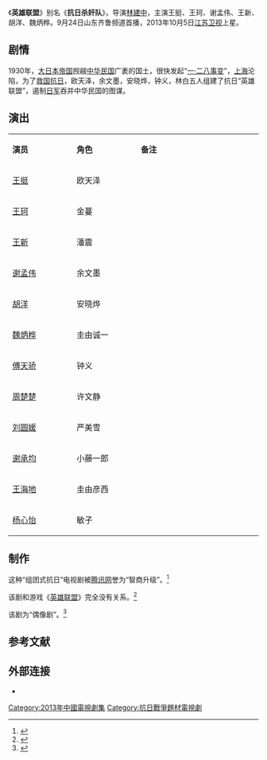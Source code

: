 {{电视节目信息框
| 名称     = 英雄联盟
| 别名     = 抗日杀奸队
| 英文名称 = ''{{lang|en|League of Legends}}''
| 图片     = League of Legends poster.jpg
| 图说     = 海报
| 分类     = 战争剧
| 原创者   = 
| 导演     = [[林建中|林建中]]
| 监制     = 
| 出品人   = 
| 编剧     = 周萌、王莹菲
| 制作人   = 
| 摄影     = 
| 演出     = 王挺<br>王珂<br>谢孟伟<br>王新<br>胡洋<br>魏炳桦
| 配音     =
| 旁白     = 
| 主题曲   = 
| 片尾曲   = 
| 插曲     = 
| 地区     = {{CHNML}}
| 语言     = 普通话
| 集数     = 48集
| 每集长   = 45分钟
| 制作公司 = 
| 首播地区 = {{CHNML}}
| 电视网   = [[江苏卫视|江苏卫视]]
| 开始     = 2013年10月5日
| 结束     = 10月
| 先于     = 
| 后于     = 
| 相关剧集 = 
| 官方网站 = 
}}
《'''英雄联盟'''》别名《'''抗日杀奸队'''》，导演[[林建中|林建中]]，主演王挺、王珂、谢孟伟、王新、胡洋、魏炳桦。9月24日山东齐鲁频道首播，2013年10月5日[[江苏卫视|江苏卫视]]上星。

== 剧情 ==
1930年，[[大日本帝国|大日本帝国]]觊觎[[中華民國大陸時期|中华民国]]广袤的国土，很快发起“[[一·二八事变|一·二八事变]]”，[[上海市_(中華民國)|上海]]沦陷，为了[[抗日救亡运动|救国抗日]]，欧天泽，余文墨，安晓烨，钟义，林白五人组建了抗日“英雄联盟”，遏制[[侵華日軍|日军]]吞并中华民国的图谋。

== 演出 ==
{|class="wikitable" width="20%"
|- style="background:cornflowerblue; color:white" align=center
|style="width:5%"|'''演员'''||style="width:5%"|'''角色'''||style="width:10%"|'''备注'''
|-
| [[王挺|王挺]] || 欧天泽 || 
|-
| [[王珂|王珂]] || 金蔓 || 
|- 
| [[王新_(演员)|王新]] || 潘震 || 
|- 
| [[谢孟伟|谢孟伟]] || 余文墨 || 
|-
| [[胡洋|胡洋]] || 安晓烨  || 
|-
| [[魏炳桦|魏炳桦]] || 圭由诚一 || 
|-
| [[傅天骄|傅天骄]] || 钟义 || 
|-
| [[周楚楚|周楚楚]] || 许文静 || 
|- 
| [[刘圆媛|刘圆媛]] || 严美雪 || 
|- 
| [[谢承均|谢承均]] || 小藤一郎 || 
|-
| [[王海地|王海地]] || 圭由彦西 || 
|-
| [[杨心怡|杨心怡]] || 敏子 || 
|}

== 制作 ==
这种“组团式抗日”电视剧被[[腾讯网|腾讯网]]誉为“智商升级”。<ref>{{cite web |url=http://ent.qq.com/a/20131010/007588.htm |title=《英雄联盟》组团式谍中谍抗战升级抗战剧智商|accessdate=2014-03-14 |date=2013-10-10 |work=腾讯网}}</ref>

该剧和游戏《[[英雄联盟|英雄联盟]]》完全没有关系。<ref>{{cite web |url=http://games.qq.com/a/20130305/000161.htm |title=电视剧《英雄联盟》拍摄中 为抗战题材|accessdate=2014-03-14 |date=2013-03-05 |work=腾讯网}}</ref>

该剧为“偶像剧”。<ref>{{cite web |url=http://ent.chinadaily.com.cn/2013-10/18/content_17043785.htm |title=《英雄联盟》：没有帅哥怎么做抗日偶像剧？|accessdate=2014-03-14 |date=2013-10-18 |work=中国日报}}</ref>

==参考文献==
{{reflist}}

==外部连接==
*{{douban|25731124}}

{{江苏卫视电视剧}}
{{DEFAULTSORT:Y英雄联盟}}
[[Category:2013年中國電視劇集|Category:2013年中國電視劇集]]
[[Category:抗日戰爭題材電視劇|Category:抗日戰爭題材電視劇]]